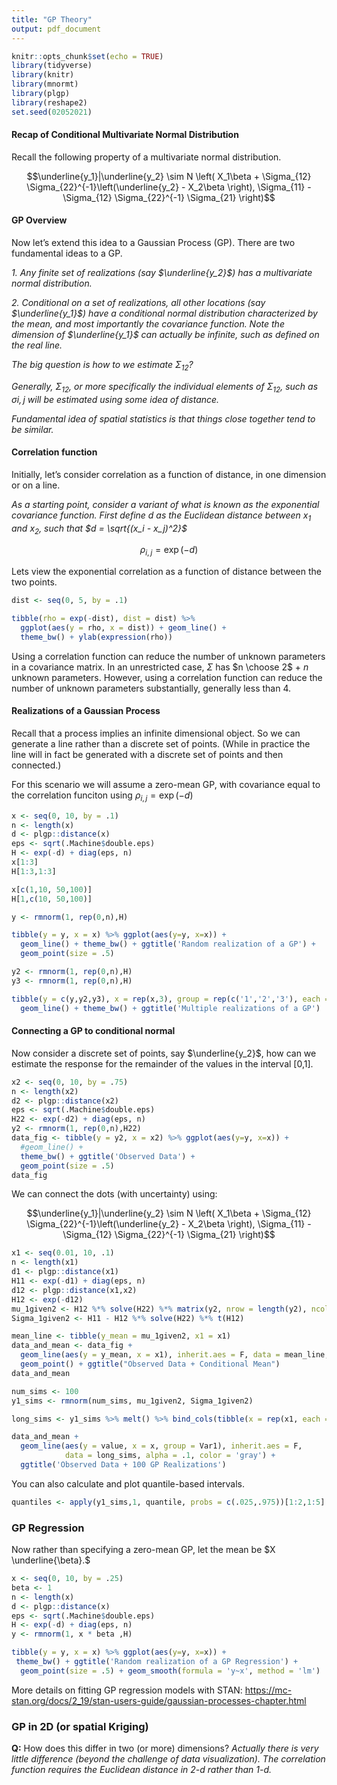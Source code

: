 ```yaml
---
title: "GP Theory"
output: pdf_document
---
```


```r
knitr::opts_chunk$set(echo = TRUE)
library(tidyverse)
library(knitr)
library(mnormt)
library(plgp)
library(reshape2)
set.seed(02052021)
```



#### Recap of Conditional Multivariate Normal Distribution

Recall the following property of a multivariate normal distribution.
\vfill

$$\underline{y_1}|\underline{y_2} \sim N \left( X_1\beta + \Sigma_{12} \Sigma_{22}^{-1}\left(\underline{y_2} - X_2\beta \right), \Sigma_{11} - \Sigma_{12} \Sigma_{22}^{-1} \Sigma_{21} \right)$$
\vfill

#### GP Overview

Now let's extend this idea to a Gaussian Process (GP). There are two fundamental ideas to a GP.

\vfill

*1. Any finite set of realizations (say $\underline{y_2}$) has a multivariate normal distribution.*

\vfill

*2. Conditional on a set of realizations, all other locations (say $\underline{y_1}$) have a conditional normal distribution characterized by the mean, and most importantly the covariance function. Note the dimension of $\underline{y_1}$ can actually be infinite, such as defined on the real line.*

\vfill

*The big question is how to we estimate $\Sigma_{12}$?*

\vfill

*Generally, $\Sigma_{12}$, or more specifically the individual elements of $\Sigma_{12}$, such as $\sigma{i,j}$ will be estimated using some idea of distance.*

\vfill

*Fundamental idea of spatial statistics is that things close together tend to be similar.*

\newpage

#### Correlation function

Initially, let's consider correlation as a function of distance, in one dimension or on a line.

\vfill

*As a starting point, consider a variant of what is known as the exponential covariance function. First define $d$ as the Euclidean distance between $x_1$ and $x_2$, such that $d = \sqrt{(x_i - x_j)^2}$* 

$$\rho_{i,j} = \exp \left(- d \right)$$

\vfill

Lets view the exponential correlation as a function of distance between the two points.

```r
dist <- seq(0, 5, by = .1)

tibble(rho = exp(-dist), dist = dist) %>%
  ggplot(aes(y = rho, x = dist)) + geom_line() +
  theme_bw() + ylab(expression(rho))

```

\vfill

Using a correlation function can reduce the number of unknown parameters in a covariance matrix. In an unrestricted case, $\Sigma$ has $n \choose 2$ + $n$ unknown parameters. However, using a correlation function can reduce the number of unknown parameters substantially, generally less than 4.

\newpage

#### Realizations of a Gaussian Process

Recall that a process implies an infinite dimensional object. So we can generate a line rather than a discrete set of points. (While in practice the line will in fact be generated with a discrete set of points and then connected.)

\vfill

For this scenario we will assume a zero-mean GP, with covariance equal to the correlation funciton using $\rho_{i,j} = \exp \left(- d \right)$


\vfill

```r
x <- seq(0, 10, by = .1)
n <- length(x)
d <- plgp::distance(x)
eps <- sqrt(.Machine$double.eps) 
H <- exp(-d) + diag(eps, n) 
x[1:3]
H[1:3,1:3]

x[c(1,10, 50,100)]
H[1,c(10, 50,100)]

y <- rmnorm(1, rep(0,n),H)
```

```r
tibble(y = y, x = x) %>% ggplot(aes(y=y, x=x)) +
  geom_line() + theme_bw() + ggtitle('Random realization of a GP') +
  geom_point(size = .5)
```

\newpage

```r
y2 <- rmnorm(1, rep(0,n),H)
y3 <- rmnorm(1, rep(0,n),H)

tibble(y = c(y,y2,y3), x = rep(x,3), group = rep(c('1','2','3'), each = n)) %>% ggplot(aes(y=y, x=x, group = group, color = group,linetype = group)) +
  geom_line() + theme_bw() + ggtitle('Multiple realizations of a GP')
```

\vfill

#### Connecting a GP to conditional normal

Now consider a discrete set of points, say $\underline{y_2}$, how can we estimate the response for the remainder of the values in the interval [0,1].

```r
x2 <- seq(0, 10, by = .75)
n <- length(x2)
d2 <- plgp::distance(x2)
eps <- sqrt(.Machine$double.eps) 
H22 <- exp(-d2) + diag(eps, n) 
y2 <- rmnorm(1, rep(0,n),H22)
data_fig <- tibble(y = y2, x = x2) %>% ggplot(aes(y=y, x=x)) +
  #geom_line() + 
  theme_bw() + ggtitle('Observed Data') +
  geom_point(size = .5)
data_fig
```

\newpage

We can connect the dots (with uncertainty) using:

$$\underline{y_1}|\underline{y_2} \sim N \left( X_1\beta + \Sigma_{12} \Sigma_{22}^{-1}\left(\underline{y_2} - X_2\beta \right), \Sigma_{11} - \Sigma_{12} \Sigma_{22}^{-1} \Sigma_{21} \right)$$
\vfill

```r
x1 <- seq(0.01, 10, .1)
n <- length(x1)
d1 <- plgp::distance(x1)
H11 <- exp(-d1) + diag(eps, n) 
d12 <- plgp::distance(x1,x2)
H12 <- exp(-d12) 
mu_1given2 <- H12 %*% solve(H22) %*% matrix(y2, nrow = length(y2), ncol = 1)
Sigma_1given2 <- H11 - H12 %*% solve(H22) %*% t(H12)
```

\vfill

```r
mean_line <- tibble(y_mean = mu_1given2, x1 = x1)
data_and_mean <- data_fig + 
  geom_line(aes(y = y_mean, x = x1), inherit.aes = F, data = mean_line, color = 'gray') + 
  geom_point() + ggtitle("Observed Data + Conditional Mean")
data_and_mean
```

\newpage

```r
num_sims <- 100
y1_sims <- rmnorm(num_sims, mu_1given2, Sigma_1given2)

long_sims <- y1_sims %>% melt() %>% bind_cols(tibble(x = rep(x1, each = num_sims)))

data_and_mean + 
  geom_line(aes(y = value, x = x, group = Var1), inherit.aes = F,
            data = long_sims, alpha = .1, color = 'gray') +
  ggtitle('Observed Data + 100 GP Realizations')

```

\vfill

You can also calculate and plot quantile-based intervals.

```r
quantiles <- apply(y1_sims,1, quantile, probs = c(.025,.975))[1:2,1:5]

```

\vfill

\newpage

### GP Regression

Now rather than specifying a zero-mean GP, let the mean be $X \underline{\beta}.$

\vfill

```r
x <- seq(0, 10, by = .25)
beta <- 1
n <- length(x)
d <- plgp::distance(x)
eps <- sqrt(.Machine$double.eps) 
H <- exp(-d) + diag(eps, n) 
y <- rmnorm(1, x * beta ,H)
```

```r
tibble(y = y, x = x) %>% ggplot(aes(y=y, x=x)) +
 theme_bw() + ggtitle('Random realization of a GP Regression') +
  geom_point(size = .5) + geom_smooth(formula = 'y~x', method = 'lm')
```

\vfill


More details on fitting GP regression models with STAN: [https://mc-stan.org/docs/2_19/stan-users-guide/gaussian-processes-chapter.html](https://mc-stan.org/docs/2_19/stan-users-guide/gaussian-processes-chapter.html)

\vfill

### GP in 2D (or spatial Kriging)

__Q:__ How does this differ in two (or more) dimensions? 
*Actually there is very little difference (beyond the challenge of data visualization). The correlation function requires the Euclidean distance in 2-d rather than 1-d.*

